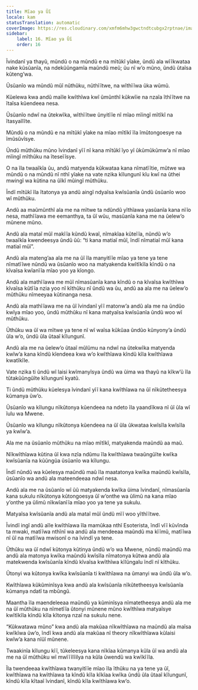```yaml
---
title: Mĩao ya Ũĩ
locale: kam
statusTranslation: automatic
coverImage: https://res.cloudinary.com/xmfm6mhw3gwctndtcubgx2rptnae/image/upload/v1741354419/small_cover_la_gran_rebelion_28716e29d2.webp
sidebar:
    label: 16. Mĩao ya Ũĩ
    order: 16
---
```

Ĩvindanĩ ya thayũ, mũndũ o na mũndũ e na mĩtũkĩ yĩake, ũndũ ala wĩĩkwataa nake kũsũanĩa, na ndekũũngamĩa maũndũ meũ; ũu nĩ w’o mũno, ũndũ ũtaĩsa kũteng’wa.

Ũsũanĩo wa mũndũ mũĩ nũthũku, nũthĩĩtwe, na wĩthĩĩwa ũka wũmũ.

Kũelewa kwa andũ maĩle kwĩthĩwa kwĩ ũmũnthĩ kũkwĩie na nzaĩa ĩthĩĩtwe na ĩtaĩsa kũendeea nesa.

Ũsũanĩo ndwĩ na ũtekwĩka, wĩthĩĩtwe ũnyitĩĩe nĩ mĩao mĩingĩ mĩtĩkĩ na ĩtasyaĩlĩte.

Mũndũ o na mũndũ e na mĩtũkĩ yĩake na mĩao mĩtĩkĩ ĩla ĩmũtongoesye na ĩmũsũvĩsye.

Ũndũ mũthũku mũno ĩvindanĩ yĩĩ nĩ kana mĩtũkĩ ĩyo yĩ ũkũmũkũmw’a nĩ mĩao mĩingĩ mĩthũku na ĩteseĩĩsye.

O na ĩla twaaĩkĩa ũu, andũ matyenda kũkwataa kana nĩmatĩĩtie, mũtwe wa mũndũ o na mũndũ nĩ nthĩ yĩake na vate nzika kĩlungunĩ kĩu kwĩ na ũthei mwingĩ wa kũtina na ũĩkĩ mũingĩ mũthũku.

Ĩndĩ mĩtũkĩ ĩla ĩtatonya ya andũ aingĩ ndyaĩsa kwĩsũanĩa ũndũ ũsũanĩo woo wĩ mũthũku.

Andũ aa maũmũnthĩ ala me na mĩtwe ta ndũndũ yĩthĩawa yasũanĩa kana nĩĩo nesa, mathĩĩawa me eemanthya, ta ũĩ wũu, masũanĩa kana me na ũelew’o mũnene mũno.

Andũ ala mataĩ mũĩ makĩĩa kũndũ kwaĩ, nĩmakĩaa kũteĩĩa, nũndũ w’o twaaĩkĩa kwendeesya ũndũ ũũ: “ti kana matiaĩ mũĩ, ĩndĩ nĩmatiaĩ mũĩ kana matiaĩ mũĩ”.

Andũ ala mateng’aa ala me na ũĩ ĩla manyitĩĩe mĩao ya tene ya tene nĩmatĩĩwe nũndũ wa ũsũanĩo woo na matyakenda kwĩtĩkĩla kĩndũ o na kĩvaĩsa kwĩanĩĩa mĩao yoo ya kĩongo.

Andũ ala mathĩĩawa me mũĩ nĩmasũanĩa kana kĩndũ o na kĩvaĩsa kwĩthĩwa kĩvaĩsa kũtĩĩa nzia yoo nĩ kĩthũku nĩ ũndũ wa ũu, andũ aa ala me na ũelew’o mũthũku nĩmeeyaa kũtinanga nesa.

Andũ ala mathĩĩawa me na ũĩ ĩvindanĩ yĩĩ matonw’a andũ ala me na ũndũo kwĩya mĩao yoo, ũndũ mũthũku nĩ kana matyaĩsa kwĩsũanĩa ũndũ woo wĩ mũthũku.

Ũthũku wa ũĩ wa mĩtwe ya tene nĩ wĩ waĩsa kũkũaa ũndũo kũnyony’a ũndũ ũla w’o, ũndũ ũla ũtaaĩ kĩlungunĩ.

Andũ ala me na ũelew’o ũtaaĩ mũlũmu na ndwĩ na ũtekwĩka matyenda kwĩw’a kana kĩndũ kĩendeea kwa w’o kwĩthĩawa kĩndũ kĩla kwĩthĩawa kwatĩkĩle.

Vate nzika ti ũndũ wĩ laisi kwĩmanyĩsya ũndũ wa ũima wa thayũ na kĩkw’ũ ĩla tũtakũũngũĩte kĩlungunĩ kyatũ.

Ti ũndũ mũthũku kũelesya ĩvindanĩ yĩĩ kana kwĩthĩawa na ũĩ nĩkũtetheesya kũmanya ũw’o.

Ũsũanĩo wa kĩlungu nĩkũtonya kũendeea na ndeto ĩla yaandĩkwa nĩ ũĩ ũla wĩ ĩulu wa Mwene.

Ũsũanĩo wa kĩlungu nĩkũtonya kũendeea na ũĩ ũla ũkwataa kwĩsĩla kwĩsĩla ya kwĩw’a.

Ala me na ũsũanĩo mũthũku na mĩao mĩtĩkĩ, matyakenda maũndũ aa maũ.

Nĩkwĩthĩawa kũtina ũĩ kwa nzĩa ndũmu ĩla kwĩthĩawa twaũngũĩte kwĩka kwĩsũanĩa na kũũngũa ũsũanĩo wa kĩlungu.

Ĩndĩ nũndũ wa kũelesya maũndũ maũ ĩla maatatonya kwĩka maũndũ kwĩsĩla, ũsũanĩo wa andũ ala mateendeeaa ndwĩ nesa.

Andũ ala me na ũsũanĩo wĩ ũũ matyakenda kwĩka ũima ĩvindanĩ, nĩmasũanĩa kana sukulu nĩkũtonya kũtongoesya ũĩ w’onthe wa ũlimũ na kana mĩao y’onthe ya ũlimũ nĩkwĩanĩĩa mĩao yoo ya tene ya sukulu.

Matyaĩsa kwĩsũanĩa andũ ala mataĩ mũĩ ũndũ mĩĩ woo yĩthĩĩtwe.

Ĩvindĩ ingĩ andũ aĩle kwĩthĩawa ĩla mamũkaa nthĩ Esoterista, ĩndĩ vĩĩ kũvĩnda ta mwaki, matĩĩwa nthĩnĩ wa andũ ala mendeeaa maũndũ ma kĩĩmũ, matĩĩwa nĩ ũĩ na matĩĩwa mwisonĩ o na ĩvindĩ ya tene.

Ũthũku wa ũĩ ndwĩ kũtonya kũtinya ũndũ w’o wa Mwene, nũndũ maũndũ ma andũ ala matonya kwĩka maũndũ kwĩsĩla nĩmatonya kũtwa andũ ala matekwenda kwĩsũanĩa kĩndũ kĩvaĩsa kwĩthĩwa kĩlũngalu ĩndĩ nĩ kĩthũku.

Ũtonyi wa kũtonya kwĩka kwĩsũanĩa ti kwĩthĩawa na ũmanyi wa ũndũ ũla w’o.

Kwĩthĩawa kũkũminĩsya kwa andũ ala kwĩsũanĩa nĩkũtetheesya kwĩsũanĩa kũmanya ndatĩ ta mbũngũ.

Maantha ĩla maendeleeaa maũndũ ya kũminĩsya nĩmatetheesya andũ ala me na ũĩ mũthũku na nĩmetĩĩa ũtonyi mũnene mũno kwĩthĩwa matyaĩsye kwĩtĩkĩla kĩndũ kĩla kĩtonya nzaĩ na sukulu nene.

“Kũkwatawa mũno” kwa andũ ala makũaa nĩkwĩthĩawa na maũndũ ala maĩsa kwĩkĩwa ũw’o, ĩndĩ kwa andũ ala makũaa nĩ theory nĩkwĩthĩawa kũlaisi kwĩw’a kana nĩũĩ mũnene.

Twaakinĩa kĩlungu kĩĩ, tũkeleesya kana nĩkĩaa kũmanya kũla ũĩ wa andũ ala me na ũĩ mũthũku wĩ mwĩĩĩlĩilya na kũla ũwendũ wa kwĩkĩĩla.

Ĩla twendeeaa kwĩthĩawa twanyitĩĩe mĩao ĩla ĩthũku na ya tene ya ũĩ, kwĩthĩawa na kwĩthĩawa ta kĩndũ kĩla kĩkĩaa kwĩka ũndũ ũla ũtaaĩ kĩlungunĩ, kĩndũ kĩla kĩtaaĩ ĩvindanĩ, kĩndũ kĩla kwĩthĩawa kw’o.

